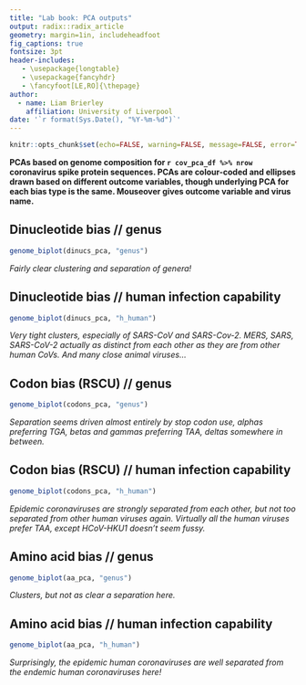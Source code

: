 ```yaml
---
title: "Lab book: PCA outputs"
output: radix::radix_article
geometry: margin=1in, includeheadfoot
fig_captions: true
fontsize: 3pt
header-includes:
   - \usepackage{longtable}
   - \usepackage{fancyhdr}
   - \fancyfoot[LE,RO]{\thepage}
author:
  - name: Liam Brierley
    affiliation: University of Liverpool
date: '`r format(Sys.Date(), "%Y-%m-%d")`'
---
```

\pagenumbering{arabic}

```r
knitr::opts_chunk$set(echo=FALSE, warning=FALSE, message=FALSE, error=TRUE)
```

**PCAs based on genome composition for `r cov_pca_df %>% nrow` coronavirus spike protein sequences. PCAs are colour-coded and ellipses drawn based on different outcome variables, though underlying PCA for each bias type is the same. Mouseover gives outcome variable and virus name.**

## Dinucleotide bias // genus

```r
genome_biplot(dinucs_pca, "genus")
```

_Fairly clear clustering and separation of genera!_

## Dinucleotide bias // human infection capability

```r
genome_biplot(dinucs_pca, "h_human")
```

_Very tight clusters, especially of SARS-CoV and SARS-Cov-2. MERS, SARS, SARS-CoV-2 actually as distinct from each other as they are from other human CoVs. And many close animal viruses..._

## Codon bias (RSCU) // genus

```r
genome_biplot(codons_pca, "genus")
```

_Separation seems driven almost entirely by stop codon use, alphas preferring TGA, betas and gammas preferring TAA, deltas somewhere in between._

## Codon bias (RSCU) // human infection capability

```r
genome_biplot(codons_pca, "h_human")
```

_Epidemic coronaviruses are strongly separated from each other, but not too separated from other human viruses again. Virtually all the human viruses prefer TAA, except HCoV-HKU1 doesn't seem fussy._

## Amino acid bias // genus

```r
genome_biplot(aa_pca, "genus")
```

_Clusters, but not as clear a separation here._

## Amino acid bias // human infection capability

```r
genome_biplot(aa_pca, "h_human")
```

_Surprisingly, the epidemic human coronaviruses are well separated from the endemic human coronaviruses here!_